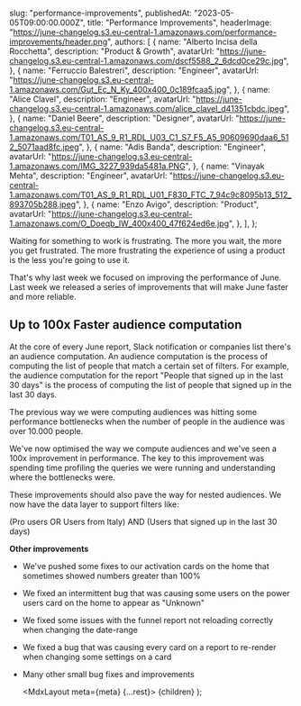 
  slug: "performance-improvements",
  publishedAt: "2023-05-05T09:00:00.000Z",
  title: "Performance Improvements",
  headerImage: "https://june-changelog.s3.eu-central-1.amazonaws.com/performance-improvements/header.png",
  authors: [
    {
      name: "Alberto Incisa della Rocchetta",
      description: "Product & Growth",
      avatarUrl: "https://june-changelog.s3.eu-central-1.amazonaws.com/dscf5588_2_6dcd0ce29c.jpg",
    },
    {
      name: "Ferruccio Balestreri",
      description: "Engineer",
      avatarUrl:
        "https://june-changelog.s3.eu-central-1.amazonaws.com/Gut_Ec_N_Ky_400x400_0c189fcaa5.jpg",
    },
    {
      name: "Alice Clavel",
      description: "Engineer",
      avatarUrl:
        "https://june-changelog.s3.eu-central-1.amazonaws.com/alice_clavel_d41351cbdc.jpeg",
    },
    {
      name: "Daniel Beere",
      description: "Designer",
      avatarUrl:
        "https://june-changelog.s3.eu-central-1.amazonaws.com/T01_AS_9_R1_RDL_U03_C1_S7_F5_A5_90609690daa6_512_5071aad8fc.jpeg",
    },
    {
      name: "Adis Banda",
      description: "Engineer",
      avatarUrl: "https://june-changelog.s3.eu-central-1.amazonaws.com/IMG_3227_939da5481a.PNG",
    },
    {
      name: "Vinayak Mehta",
      description: "Engineer",
      avatarUrl:
        "https://june-changelog.s3.eu-central-1.amazonaws.com/T01_AS_9_R1_RDL_U01_F830_FTC_7_94c9c8095b13_512_893705b288.jpeg",
    },
    {
      name: "Enzo Avigo",
      description: "Product",
      avatarUrl:
        "https://june-changelog.s3.eu-central-1.amazonaws.com/O_Doeqb_IW_400x400_47f624ed6e.jpg",
    },
  ],
};

Waiting for something to work is frustrating. The more you wait, the more you get frustrated. The more frustrating the experience of using a product is the less you're going to use it.

That's why last week we focused on improving the performance of June. Last week we released a series of improvements that will make June faster and more reliable.

## Up to 100x Faster audience computation

At the core of every June report, Slack notification or companies list there's an audience computation. An audience computation is the process of computing the list of people that match a certain set of filters. For example, the audience computation for the report "People that signed up in the last 30 days" is the process of computing the list of people that signed up in the last 30 days.

The previous way we were computing audiences was hitting some performance bottlenecks when the number of people in the audience was over 10.000 people.

We've now optimised the way we compute audiences and we've seen a 100x improvement in performance. The key to this improvement was spending time profiling the queries we were running and understanding where the bottlenecks were.

These improvements should also pave the way for nested audiences. We now have the data layer to support filters like:

(Pro users OR Users from Italy) AND (Users that signed up in the last 30 days)

**Other improvements**

- We've pushed some fixes to our activation cards on the home that sometimes showed numbers greater than 100%

- We fixed an intermittent bug that was causing some users on the power users card on the home to appear as "Unknown"

- We fixed some issues with the funnel report not reloading correctly when changing the date-range

- We fixed a bug that was causing every card on a report to re-render when changing some settings on a card

- Many other small bug fixes and improvements



  <MdxLayout meta={meta} {...rest}>
    {children}
  </MdxLayout>
);
